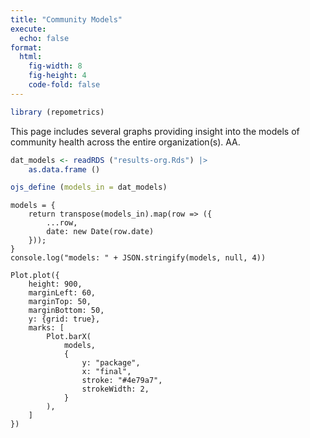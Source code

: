 ```yaml
---
title: "Community Models"
execute:
  echo: false
format: 
  html:
    fig-width: 8
    fig-height: 4
    code-fold: false
---
```


```r
library (repometrics)
```
This page includes several graphs providing insight into the models of
community health across the entire organization(s). AA.

```r
dat_models <- readRDS ("results-org.Rds") |>
    as.data.frame ()
```
```r
ojs_define (models_in = dat_models)
```
```ojs
models = {
    return transpose(models_in).map(row => ({
        ...row,
        date: new Date(row.date)
    }));
}
console.log("models: " + JSON.stringify(models, null, 4))
```


```ojs
Plot.plot({
    height: 900,
    marginLeft: 60,
    marginTop: 50,
    marginBottom: 50,
    y: {grid: true},
    marks: [
        Plot.barX(
            models,
            {
                y: "package",
                x: "final",
                stroke: "#4e79a7",
                strokeWidth: 2,
            }
        ),
    ]
})
```

